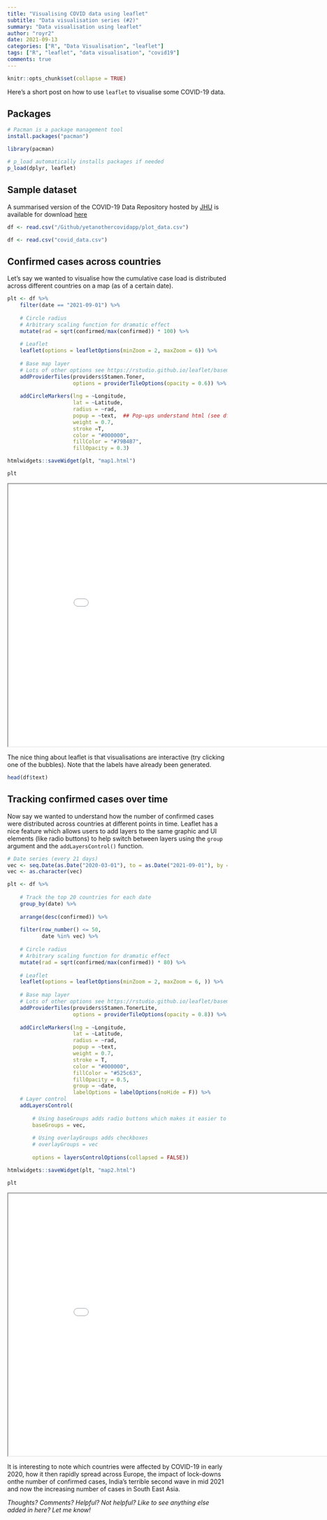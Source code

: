```yaml
---
title: "Visualising COVID data using leaflet"
subtitle: "Data visualisation series (#2)"
summary: "Data visualisation using leaflet"
author: "royr2"
date: 2021-09-13
categories: ["R", "Data Visualisation", "leaflet"]
tags: ["R", "leaflet", "data visualisation", "covid19"]  
comments: true
---
```


```r
knitr::opts_chunk$set(collapse = TRUE)
```

Here's a short post on how to use `leaflet` to visualise some COVID-19 data.

## Packages
```r
# Pacman is a package management tool 
install.packages("pacman")
```

```r
library(pacman)

# p_load automatically installs packages if needed
p_load(dplyr, leaflet)
```

## Sample dataset
A summarised version of the COVID-19 Data Repository hosted by [JHU](https://github.com/CSSEGISandData/COVID-19) is available for download [here](https://github.com/royr2/blog/blob/main/download/covid_data.csv)

```r
df <- read.csv("/Github/yetanothercovidapp/plot_data.csv")
```

```r
df <- read.csv("covid_data.csv")
```

## Confirmed cases across countries
Let's say we wanted to visualise how the cumulative case load is distributed across different countries on a map (as of a certain date).

```r
plt <- df %>% 
    filter(date == "2021-09-01") %>% 
    
    # Circle radius 
    # Arbitrary scaling function for dramatic effect
    mutate(rad = sqrt(confirmed/max(confirmed)) * 100) %>% 
    
    # Leaflet
    leaflet(options = leafletOptions(minZoom = 2, maxZoom = 6)) %>% 
    
    # Base map layer
    # Lots of other options see https://rstudio.github.io/leaflet/basemaps.html
    addProviderTiles(providers$Stamen.Toner,
                     options = providerTileOptions(opacity = 0.6)) %>%
    
    addCircleMarkers(lng = ~Longitude, 
                     lat = ~Latitude, 
                     radius = ~rad, 
                     popup = ~text,  ## Pop-ups understand html (see df$text)
                     weight = 0.7,
                     stroke =T, 
                     color = "#000000",
                     fillColor = "#79B4B7", 
                     fillOpacity = 0.3)
```

```r
htmlwidgets::saveWidget(plt, "map1.html")
```

```r
plt
```

<iframe src = "map1.html" height = "600" width = "900"></iframe>

The nice thing about leaflet is that visualisations are interactive (try clicking one of the bubbles). Note that the labels have already been generated. 

```r
head(df$text)
```

## Tracking confirmed cases over time
Now say we wanted to understand how the number of confirmed cases were distributed across countries at different points in time. Leaflet has a nice feature which allows users to add layers to the same graphic and UI elements (like radio buttons) to help switch between layers using the `group` argument and the `addLayersControl()` function. 

```r

# Date series (every 21 days)
vec <- seq.Date(as.Date("2020-03-01"), to = as.Date("2021-09-01"), by = "21 days")
vec <- as.character(vec)

plt <- df %>% 
    
    # Track the top 20 countries for each date
    group_by(date) %>% 
    
    arrange(desc(confirmed)) %>% 
    
    filter(row_number() <= 50, 
           date %in% vec) %>% 
    
    # Circle radius 
    # Arbitrary scaling function for dramatic effect
    mutate(rad = sqrt(confirmed/max(confirmed)) * 80) %>% 
    
    # Leaflet
    leaflet(options = leafletOptions(minZoom = 2, maxZoom = 6, )) %>% 
    
    # Base map layer
    # Lots of other options see https://rstudio.github.io/leaflet/basemaps.html
    addProviderTiles(providers$Stamen.TonerLite,
                     options = providerTileOptions(opacity = 0.8)) %>%
    
    addCircleMarkers(lng = ~Longitude, 
                     lat = ~Latitude, 
                     radius = ~rad, 
                     popup = ~text,
                     weight = 0.7,
                     stroke = T, 
                     color = "#000000",
                     fillColor = "#525c63", 
                     fillOpacity = 0.5, 
                     group = ~date, 
                     labelOptions = labelOptions(noHide = F)) %>% 
    # Layer control
    addLayersControl(
        
        # Using baseGroups adds radio buttons which makes it easier to switch
        baseGroups = vec,
        
        # Using overlayGroups adds checkboxes        
        # overlayGroups = vec
        
        options = layersControlOptions(collapsed = FALSE))
```

```r
htmlwidgets::saveWidget(plt, "map2.html")
```

```r
plt
```

<iframe src = "map2.html" height = "600" width = "900"></iframe>

It is interesting to note which countries were affected by COVID-19 in early 2020, how it then rapidly spread across Europe, the impact of lock-downs onthe number of confirmed cases, India's terrible second wave in mid 2021 and now the increasing number of cases in South East Asia. 

*Thoughts? Comments? Helpful? Not helpful? Like to see anything else added in here? Let me know!*

